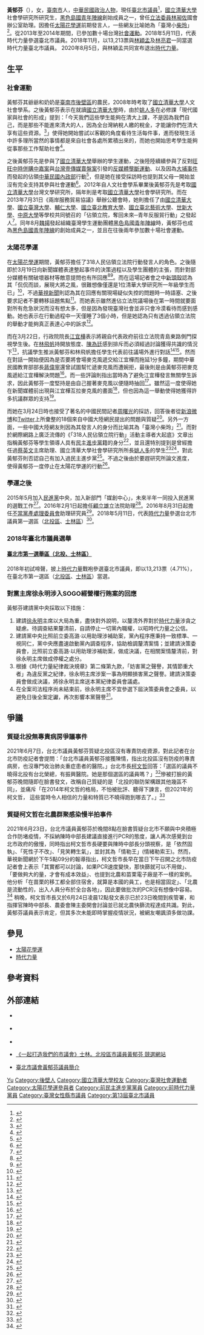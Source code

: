 {{Infobox_officeholder
| name           = 黃郁芬<br>Meredith Huang Yu-fen
| image name     = 
| width          = 300px
| party_election = {{NPPT}}
|order1          = [[File:Flag_of_Taipei_City.svg|27px]][[臺北市議會|臺北市議會]]第13屆議員
|term_start1     =2018年12月25日
|term_end1       =
| constituency1  =   臺北市第一選舉區<br>（[[北投區|北投區]]、[[士林區|士林區]]）
| sex            = 女
| date of birth  = {{bda|1990|3|17}}
| place of birth = {{ROC}}[[臺南市|臺南市]][[後壁區|後壁區]]
| nationality    = {{ROC}}
| party          ={{nonp}}（2020年8月－）
| otherparty = {{Dpp}}（2015年5月－2018年4月）<br>{{NPPT}}（2018年4月－2020年8月）
| spouse     = 符芳碩
| educate     = *[[國立清華大學|國立清華大學]]人文社會學系
*國立清華大學社會學研究所研究生
| past           = 
* 太陽花學運發言人
* 民主進步黨媒創中心（2015年5月1日－2016年2月1日）
* [[顧立雄|顧立雄]]國會辦公室助理（2016年2月1日－2016年8月31日）
* [[不當黨產處理委員會|不當黨產處理委員會]]助理研究員（2016年8月31日－2017年）
* 林昶佐國會辦公室助理（2017年－2018年）
* 臺北市第13屆議員<br><span style="color: blue;">（2018年12月25日－2022年12月25日）</span>
}}
{{Infobox Person
| known for = [[太陽花學運|太陽花學運]]
}}
'''黃郁芬'''（{{bd|1990年|3月17日|||catIdx=黃}}），女，[[臺南市|臺南市]]人，[[中華民國|中華民國]][[政治人物|政治人物]]，現任[[臺北市議員|臺北市議員]]<ref>{{cite news |title=北市士北區議員激戰 時力推太陽花發言人參選 |url=https://www.mirrormedia.mg/story/20180414inv001/ |agency=鏡週刊 |date=2018-04-14}}</ref>，[[國立清華大學|國立清華大學]]社會學研究所研究生，[[黑色島國青年陣線|黑色島國青年陣線]]創始成員之一，曾任[[立法委員|立法委員]][[林昶佐|林昶佐]]國會辦公室助理。因擔任[[太陽花學運|太陽花學運]]前期發言人，一些網友比喻她為「臺灣小[[柴玲|柴玲]]」<ref>{{Cite web |url = http://news.cts.com.tw/cts/general/201403/201403201394360.html |title = 夜占立法院 "黑色島國"一戰成名 |author = 蔡尚樺和宋佾璋 |date = 2014年3月20日 |publisher = [[華視新聞|華視新聞]] |language = zh-hant |accessdate = 2014年3月28日 |quote =  }}</ref>。從2013年至2014年期間，已參加數十場台灣[[社會運動|社會運動]]。2018年5月11日，代表時代力量參選臺北市議員。2018年11月，以13,213票與[[林穎孟|林穎孟]]及[[林亮君|林亮君]]一同當選時代力量臺北市議員。
2020年8月5日，與林穎孟共同宣布退出[[時代力量|時代力量]]。

== 生平 ==
=== 社會運動 ===
黃郁芬其爺爺和奶奶是[[臺南市|臺南市]][[後壁區|後壁區]]的農民，2008年時考取了[[國立清華大學|國立清華大學]]人文社會學系。之後黃郁芬表示在就讀[[國立清華大學|國立清華大學]]時，由於[[姚人多|姚人多]]在必修課「現代國家與社會的形成」提到：「今天我們這些學生能夠在清大上課，不是因為我們自己，而是那些不能進來清大的人，因為全台灣納稅人繳的稅金，才能讓你們在清大享有這些資源。<ref>{{Cite web |url = http://www.appledaily.com.tw/realtimenews/article/new/20140319/363117/ |title = 318佔領立院　黃郁芬盼喚醒民眾 |author = 施昂強和邱中岳 |date = 2014年3月19日 |publisher = 《[[蘋果日報_(台灣)|蘋果日報]]》 |language = zh-hant |accessdate = 2014年3月28日 |quote =  }}</ref>」使得她開始嘗試以客觀的角度看待生活每件事，進而發現生活中許多理所當然的事情都是來自社會各處所累積出來的，而她也開始思考學生能夠從事那些工作幫助社會<ref>{{Cite web |url = http://www.stormmediagroup.com/opencms/news/detail/91349711-af1a-11e3-975a-ef2804cba5a1/?uuid=91349711-af1a-11e3-975a-ef2804cba5a1 |title = 318人民佔領立院行動 清大教授姚人多啟蒙 |author = 蔡慧貞和姚惠珍 |date = 2014年3月19日 |publisher = [[風傳媒|風傳媒]] |language = zh-hant |accessdate = 2014年3月28日 |quote =  |archive-url = https://web.archive.org/web/20140328101533/http://www.stormmediagroup.com/opencms/news/detail/91349711-af1a-11e3-975a-ef2804cba5a1/?uuid=91349711-af1a-11e3-975a-ef2804cba5a1 |archive-date = 2014年3月28日 |dead-url = yes }}</ref>。

之後黃郁芬先是參與了[[國立清華大學|國立清華大學]]舉辦的學生運動，之後陸陸續續參與了反對[[旺旺中時併購中嘉案|旺旺中時併購中嘉案]]與[[台灣壹傳媒賣盤案|台灣壹傳媒賣盤案]]引發的[[反媒體壟斷運動|反媒體壟斷運動]]、以及因為[[大埔事件|大埔事件]]而發起的佔領[[中華民國內政部|中華民國內政部]]行動<ref>{{Cite web |url = http://www.lihpao.com/?action-viewnews-itemid-132513 |title = 占領內政部 拆政府運動不停歇 |author = 郭琇真 |date = 2013年8月19日 |publisher = 《[[台灣立報|台灣立報]]》 |language = zh-hant |accessdate = 2014年3月26日 |quote =  }}</ref>，但是她在接受採訪時也提到其父母一開始並沒有完全支持其參與社會運動<ref>{{Cite web |url = http://news.ebc.net.tw/apps/newsList.aspx?id=1395488898 |title = 緊握主導江揆麥克風！ 　黃郁芬展強勢 |author =  |date = 2014年3月22日 |publisher = [[東森新聞台|東森新聞台]] |language = zh-hant |accessdate = 2014年3月28日 |quote =  |deadurl = yes |archiveurl = https://web.archive.org/web/20140328121653/http://news.ebc.net.tw/apps/newsList.aspx?id=1395488898 |archivedate = 2014年3月28日 }}</ref>。2012年自人文社會學系畢業後黃郁芬先是考取[[國立清華大學|國立清華大學]]台灣文學研究所，隔年則是考取[[國立清華大學|國立清華大學]]社會學研究所。而在2013年7月31日《兩岸服務貿易協議》舉辦公聽會時，她則擔任了由[[國立清華大學|國立清華大學]]、[[國立臺灣大學|國立臺灣大學]]、[[輔仁大學|輔仁大學]]、[[國立臺北教育大學|國立臺北教育大學]]、[[國立臺北藝術大學|國立臺北藝術大學]]、[[世新大學|世新大學]]、[[中原大學|中原大學]]等學校共同號召的「佔領立院，奪回未來─青年反服貿行動」之發起人<ref>{{Cite web |url = http://blog.twimi.net/2013/07/blog-post_5083.html |title = 占領立法院 奪回未來-青年反服貿行動 |author = 蔡慧貞和姚惠珍 |date = 2013年7月31日 |publisher = 獨立媒體 |language = zh-hant |accessdate = 2014年3月28日 |quote =  }}</ref>。同年8月[[魏揚|魏揚]]發起組織臺灣學生運動團體[[黑色島國青年陣線|黑色島國青年陣線]]時，黃郁芬也成為[[黑色島國青年陣線|黑色島國青年陣線]]的創始成員之一，並且在往後兩年參加數十場社會運動。

=== 太陽花學運 ===
{{Quote box| width = 300px | align = left | quoted = true | bgcolor = #FFFFF0 | salign = center | quote = 我們要求王金平院長直接宣佈昨天的內政委員會的決議是無效的，並且要求[[馬英九|馬英九]]總統可以當面來現場回應民眾的訴求。 | source = 黃郁芬在3月19日接受[[美國之音|美國之音]]採訪時的聲明<ref>{{Cite web |url= http://www.voachinese.com/content/taiwan-student-protest-20140319/1874400.html |title= 台灣抗議者佔領立法院反對簽署兩岸服貿協議 |author=  |date= 2014年3月19日 |publisher= [[美國之音|美國之音]] |language= zh-hant |accessdate= 2014年3月25日 |quote=  }}</ref> }}

在[[太陽花學運|太陽花學運]]期間，黃郁芬擔任了318人民佔領立法院行動發言人的角色。之後隨即於3月19日向新聞媒體表達整起事件的決策過程以及學生團體的主張，而針對部分媒體有關破壞器材等敵意提問也有所回應<ref>{{Cite web |url = http://iservice.libertytimes.com.tw/liveNews/news.php?no=970731&type=%E6%94%BF%E6%B2%BB |title = 佔領國會》學生代表：非暴力抗爭持續到週五 |author =  |date = 2014年3月19日 |publisher = 《[[自由時報|自由時報]]》 |language = zh-hant |accessdate = 2014年3月28日 |quote =  |deadurl = yes |archiveurl = https://web.archive.org/web/20140328114548/http://iservice.libertytimes.com.tw/liveNews/news.php?type=%E6%94%BF%E6%B2%BB&no=970731 |archivedate = 2014年3月28日 }}</ref><ref>{{Cite web |url = http://money.chinatimes.com/news/news-content.aspx?id=20140319002694&cid=1210 |title = 《社會》攻占立院議場，學生：持續到周五 |author = 舒子榕 |date = 2014年3月19日 |publisher = [[中時電子報|中時電子報]] |language = zh-hant |accessdate = 2014年3月28日 |quote =  |archive-url = https://web.archive.org/web/20140328130326/http://money.chinatimes.com/news/news-content.aspx?id=20140319002694&cid=1210 |archive-date = 2014年3月28日 |dead-url = yes }}</ref>。而在這場記者會之中[[新頭殼|新頭殼]]認為其「侃侃而談，展現大將之風，很難想像僅還是1位清華大學研究所一年級學生而已」<ref>{{Cite web |url = http://newtalk.tw/news/2014/03/19/45397.html |title = 面對敵意提問 黃郁芬展大將之風 |author = 林朝億 |date = 2014年3月19日 |publisher = [[新頭殼|新頭殼]] |language = zh-hant |accessdate = 2014年3月28日 |quote =  }}</ref>，不過[[華視新聞|華視新聞]]則認為其在回應有關現場疑似失控的問題時一時語塞、之後要求記者不要轉移話題焦點<ref>{{Cite web |url = http://news.cts.com.tw/cts/politics/201403/201403191393692.html |title = 喝酒抽菸翻箱倒櫃 理性抗爭變調 |author =  |date = 2014年3月19日 |publisher = [[華視新聞|華視新聞]] |language = zh-hant |accessdate = 2014年3月28日 |quote =  }}</ref>。而她表示雖然進佔立法院議場後在第一時間就要面對所有危急狀況而沒有想太多，但是因為發現臺灣社會並非只會冷漠看待而感到感動。她也表示在行動過程中一天僅睡了3個小時，但是她認為只有透過佔領立法院的舉動才能夠真正表達心中的訴求<ref>{{Cite web |url = http://www.libertytimes.com.tw/2014/new/mar/23/today-fo13.htm |title = 黃郁芬 浪漫熱情 全力爭民主 |author = 甘芝萁 |date = 2014年3月23日 |publisher = 《[[自由時報|自由時報]]》 |language = zh-hant |accessdate = 2014年3月28日 |quote =  }}</ref>。

而在3月22日，行政院院長[[江宜樺|江宜樺]]表示將親自代表政府前往立法院青島東路側門探視學生後。在[[林飛帆|林飛帆]]持開放態度、[[陳為廷|陳為廷]]感到排斥而必須經過討論獲得共識的情況下<ref>{{Cite web |url = http://www.appledaily.com.tw/appledaily/article/headline/20140323/35719380/%E5%AD%B8%E7%94%9F%E6%8E%A5%E6%8B%9B%E6%84%8F%E5%9C%A8%E9%80%BC%E9%A6%AC%E3%80%8C%E8%B8%B9%E5%85%B1%E3%80%8D |title = 學生接招 意在逼馬「踹共」 |author = 陳培煌和林修卉  |date = 2014年3月23日 |publisher = 《[[蘋果日報_(台灣)|蘋果日報]]》 |language = zh-hant |accessdate = 2014年3月28日 |quote =  }}</ref>，抗議學生推派黃郁芬和林飛帆擔任學生代表前往議場外進行對話<ref>{{Cite web |url = http://www.chinatimes.com/realtimenews/20140322002417-260401 |title = 《社會》攻占立院議場，學生：持續到周五 |author = 舒子榕 |date = 2014年3月19日 |publisher = [[中時電子報|中時電子報]] |language = zh-hant |accessdate = 2014年3月28日 |quote =  }}</ref><ref>{{Cite web |url = http://www.appledaily.com.tw/realtimenews/article/politics/20140322/364897/%E6%B1%9F%E6%8F%86%E6%93%AC%E8%B5%B4%E7%AB%8B%E9%99%A2%E3%80%80%E9%99%B3%E7%82%BA%E5%BB%B7%EF%BC%9A%E6%B1%9F%E8%83%BD%E5%90%A6%E4%BB%A3%E8%A1%A8%E9%A6%AC |title = 江揆擬赴立院　陳為廷：江能否代表馬 |author = 張博亭和林修卉 |date = 2014年3月22日 |publisher = 《[[蘋果日報_(台灣)|蘋果日報]]》 |language = zh-hant |accessdate = 2014年3月28日 |quote =  }}</ref>。然而在對話一開始便因為是否要將會場麥克風遞交給江宜樺而拖延1分多鐘，期間中華民國教育部部長[[蔣偉寧|蔣偉寧]]還曾試圖幫忙遞麥克風而遭婉拒，最後則是由黃郁芬把麥克風遞給江宜樺解決問題<ref>{{Cite web |url = http://newtalk.tw/news_read.php?oid=45552 |title = 警媒推撞15分鐘 江宜樺先提自己心情 |author = 林朝億 |date = 2014年3月22日 |publisher = [[新頭殼|新頭殼]] |language = zh-hant |accessdate = 2014年3月28日 |quote =  }}</ref>。而一些評論則指出當時為了避免江宜樺發言無關學生訴求，因此黃郁芬一度堅持是由自己握著麥克風以便隨時抽回<ref>{{Cite web |url = http://www.ettoday.net/news/20140322/337894.htm |title = 新聞幕後／江宜樺花十分鐘進場　林賴黃的三角合作 |author = 劉康彥 |date = 2014年3月22日 |publisher = [[ETtoday_東森新聞雲|ETtoday 東森新聞雲]] |language = zh-hant |accessdate = 2014年3月28日 |quote =  }}</ref>。雖然這一度使得她在新聞媒體前出現與江宜樺互拉麥克風的畫面<ref>{{Cite web |url = http://news.ifeng.com/taiwan/special/fumaokaishen/content-3/detail_2014_03/22/35042362_0.shtml |title = 江宜桦立法院外对话学生 被呛“滚回去” |author = 台海網 |date = 2014年3月22日 |publisher = [[鳳凰衛視|鳳凰衛視]] |language = zh-hans |accessdate = 2014年3月28日 |quote =  }}</ref>，但也因為這一舉動使得她獲得許多抗議群眾的支持<ref>{{Cite web |url = http://tw.people.com.cn/BIG5/n/2014/0324/c104510-24720748.html |title = 台灣抗議學生群體發起人：很多是綠營“政二代” |author = 蕭師言和李名山 |date = 2014年3月24日 |publisher = [[人民網|人民網]] |language = zh-hant |accessdate = 2014年3月28日 |quote =  }}</ref>。

而她在3月24日時也接受了著名的中國民間記者[[周曙光|周曙光]]的採訪，回答後者從[[新浪微博|新浪微博]]和[[Twitter|Twitter]]上所彙整的18個來自中國大陸網民提出的問題與質疑<ref>{{Cite web |url = http://www.zhoushuguang.com/2014/03/blog-post_24.html |title = 采访黑色岛国青年阵线成员黄郁芬 |author = [[周曙光|周曙光]] |date = 2014年3月24日 |publisher = 周曙光网络日志 |language = zh-hans |accessdate = 2014年3月28日 |quote =  }}</ref>。另外一方面，一些中國大陸網友則因為其發言人的身分而比喻其為「臺灣小柴玲」<ref>{{Cite web |url = http://www.voachinese.com/content/strait-talk-protest-wangdan-20140323/1877402.html |title = 專訪台灣佔領立法院學生領袖，王丹發聲明 |author = 樊冬寧 |date = 2014年3月23日 |publisher = [[美國之音|美國之音]] |language = zh-hant |accessdate = 2014年3月28日 |quote =  }}</ref>。而對於網際網路上廣泛流傳的《「318人民佔領立院行動」活動主導者大起底》文章出指稱黃郁芬等學生領導人具有[[民主進步黨|民主進步黨]]籍的身分<ref>{{Cite web |url = http://iservice.libertytimes.com.tw/2013/specials/stp/news.php?rno=4&no=975501&type=l |title = 不要臉的髒東西！ 段宜康怒斥抹綠謠言 |author =  |date = 2014年3月25日 |publisher = 《[[自由時報|自由時報]]》 |language = zh-hant |accessdate = 2014年3月28日 |quote =  }}</ref>，並且還特別提到是曾經擔任過[[蔡英文|蔡英文]]主席助理、國立清華大學社會學研究所所長[[姚人多|姚人多]]的學生<ref>{{Cite web |url = http://iservice.libertytimes.com.tw/2013/specials/stp/news.php?rno=6&no=975940&type=l |title = 學運染綠？網路瘋傳文章惡意造假 |author =  |date = 2014年3月26日 |publisher = 《[[自由時報|自由時報]]》 |language = zh-hant |accessdate = 2014年3月28日 |quote =  }}</ref><ref>{{Cite web |url = http://anntw.com/articles/20140325-t5kx |title = 小英操控學運？ 蔡辦、林飛帆反駁 |author = 賴義中 |date = 2014年3月25日 |publisher = 《[[台灣醒報|台灣醒報]]》 |language = zh-hant |accessdate = 2014年3月28日 |quote =  }}</ref>，對此黃郁芬則否認自己有加入過民主進步黨<ref>{{Cite web |url = http://www.appledaily.com.tw/realtimenews/article/politics/20140327/367559/%E3%80%90%E6%9B%B4%E6%96%B0%E3%80%91%E5%88%A5%E5%86%8D%E5%82%B3%E4%BA%86%E3%80%80%E5%AD%B8%E9%81%8B%E8%B5%B7%E5%BA%95%E6%96%87%E6%94%8F%E4%BF%82%E5%81%87 |title = 【更新】快轉貼出去！學運起底文全數捏造 |author = 劉欣欣和王姿佩 |date = 2014年3月27日 |publisher = 《[[蘋果日報_(台灣)|蘋果日報]]》 |language = zh-hant |accessdate = 2014年3月28日 |quote =  }}</ref>。不過之後由於要趕研究所論文進度，使得黃郁芬一度停止在太陽花學運的行動<ref>{{Cite web |url = http://news.tvbs.com.tw:91/entry/526709 |title = 賤民籲林飛帆　「展現群眾聲音非造神」 |author =  |date = 2014年4月3日 |publisher = [[TVBS|TVBS]] |language = zh-hant |accessdate = 2014年3月28日 |quote =  |deadurl = yes |archiveurl = https://web.archive.org/web/20140407083430/http://news.tvbs.com.tw:91/entry/526709 |archivedate = 2014年4月7日 }}</ref>。

=== 學運之後 ===
2015年5月加入[[民進黨|民進黨]]中央，加入新部門「媒創中心」，未來半年一同投入民進黨的選戰工作<ref>{{cite news|author=林瑋豐|title=318學運世代參政 隱身幕後輔選在野戰將|url=http://www.storm.mg/article/50672|accessdate=2015-05-26|newspaper=《[[風傳媒|風傳媒]]》|date=2016-02-01|archive-date=2015-07-30|archive-url=https://web.archive.org/web/20150730072552/http://www.storm.mg/article/50672|dead-url=no}}</ref>。2016年2月1日起擔任[[顧立雄|顧立雄]]立法院助理<ref>{{cite news|author=黃揚明|title=太陽花學運發言人黃郁芬　擔任顧立雄國會助理|url=http://www.appledaily.com.tw/realtimenews/article/new/20160201/788322/|accessdate=2016-02-01|newspaper=《[[蘋果日報_(台灣)|蘋果日報]]》 |date=2016-02-01}}</ref>。2016年8月31日起擔任[[不當黨產處理委員會|不當黨產處理委員會]]助理研究員<ref>{{cite news|author=陳彥宇|title=助理變肥貓？　顧立雄：在立院給就沒低於48K|url=http://www.setn.com/News.aspx?NewsID=180293|accessdate=2016-09-08|newspaper=《[[三立電視|三立新聞]]》 |date=2016-09-08}}</ref>。2018年5月11日，代表[[時代力量|時代力量]]參選台北市議員第一選區（[[北投區|北投區]]、[[士林區|士林區]]）<ref>{{cite news|author=林麒瑋|title=太陽花學運發言人 投入時力參選北市議員|url=https://udn.com/news/story/6656/3136474|accessdate=2018-05-11|newspaper=《[[聯合報|聯合報]]》|date=2018-05-11|archive-date=2018-05-11|archive-url=https://web.archive.org/web/20180511070900/https://udn.com/news/story/6656/3136474|dead-url=no}}</ref>。

=== 2018年臺北市議員選舉 ===
==== [[2018年中華民國直轄市議員及縣市議員選舉選舉區投票結果列表#臺北市第一選舉區（北投、士林區）|臺北市第一選舉區（北投、士林區）]] ====
{{2018年臺北市議員選舉/第一選舉區}}

2018年初試啼聲，披上[[時代力量|時代力量]]戰袍參選臺北市議員，即以13,213票（4.71%），在臺北市第一選區（[[北投區|北投區]]、[[士林區|士林區]]）當選。

=== 對黨主席徐永明涉入SOGO經營權行賄案的回應 ===

黃郁芬建請黨中央採取以下措施：

#建請[[徐永明|徐永明]]主席以大局為重，盡快對外說明，以釐清外界對於[[時代力量|時代力量]]涉貪之疑慮。待調查結果釐清前，自請停止一切黨內職權，以昭時代力量之公信。
#建請黨中央比照前立委高潞‧以用助理涉補助案，黨內程序應秉持一致標準、一視同仁，黨中央應盡速啟動黨內調查程序，協助檢調釐清案情；並建請決策委員會，比照前立委高潞‧以用助理涉補助案，做成決議，在相關案情釐清前，對徐永明主席做成停權之處分。
#根據《時代力量紀律裁決規章》第二條第九款，「妨害黨之聲譽，其情節重大者」為違反黨之紀律，徐永明主席涉案一事為明顯損害黨之聲譽。建請決策委員會做成決議，將徐永明主席送本黨紀律委員會議處。
#在全案司法程序尚未結束前，徐永明主席不宜參選下屆決策委員會之委員，以避免日後全案定讞，再次影響本黨聲譽<ref>{{cite news|author=楊正海|title=時力主席徐永明涉SOGO案 黃郁芬：請自請停止黨內職權|url=https://udn.com/news/story/121558/4745728|accessdate=2020-07-31|newspaper=《[[聯合報|聯合報]]》}}</ref>。

== 爭議 ==
=== 質疑北投無專責病房爭議事件 ===
2021年6月7日，台北市議員黃郁芬質疑北投區沒有專責防疫資源，對此記者在台北市防疫記者會提問：「台北市議員黃郁芬接獲陳情，指出北投區沒有防疫的專責病房，也沒專門收治肺炎重症患者的醫院。」台北市長[[柯文哲|柯文哲]]回答：「選區的議員不曉得北投有台北榮總，有振興醫院。她是那個選區的議員嗎？」<ref>{{cite news |title=黃郁芬稱北投無專責病房 柯文哲嗆她還是該區議員嗎 |url=https://money.udn.com/money/story/7307/5515597 |work=經濟日報}}</ref>慘被打臉的黃郁芬晚間隨即在臉書發文，改稱自己質疑的是「北投的聯防架構跟其他幾區不同」，並痛斥「在2014年柯文哲的格局，不怕被批評、聽得下諫言，但2021年的柯文哲， 這些當時令人相信的力量和特質已不曉得跑到哪去了。」<ref>{{cite news |title=黃郁芬稱北投無專責病房被打臉改批柯文哲態度變了 網笑：惱羞成怒 |url=https://tw.news.yahoo.com/%E9%BB%83%E9%83%81%E8%8A%AC%E7%A8%B1%E5%8C%97%E6%8A%95%E7%84%A1%E5%B0%88%E8%B2%AC%E7%97%85%E6%88%BF%E8%A2%AB%E6%89%93%E8%87%89%E6%94%B9%E6%89%B9%E6%9F%AF%E6%96%87%E5%93%B2%E6%85%8B%E5%BA%A6%E8%AE%8A%E4%BA%86-%E7%B6%B2%E7%AC%91-%E6%83%B1%E7%BE%9E%E6%88%90%E6%80%92-111658009.html |work=民眾日報}}</ref>

=== 質疑柯文哲在北農群聚感染慢半拍事件 ===
2021年6月23日，台北市議員黃郁芬於晚間8點在臉書質疑台北市不願與中央積極合作防堵疫情，不採納陳時中部長建議直接進行PCR的態度，讓人再次感覺到台北市政府的傲慢，同時指出柯文哲市長硬要與陳時中部長分頭視察，是「依然固執」、「死性子不改」、「見笑轉生氣」，並封其為「情勒王」(情緒勒索王)。然而，華視新聞網於下午5點09分的報導指出，柯文哲市長早在當日下午召開之北市防疫記者會上表示「其實都可以討論，如果PCR速度變快，那快篩就可以不用做」、「要做夠大的量，才會有成本效益」、也提到北農和苗栗電子廠是不一樣的案例。他分析「在苗栗的移工都全部住宿舍，就算是本國的員工，也是相當固定」、「北農是流動性的，出入人員分布於全台各地」，因此要做批次的PCR沒有想像中容易。<ref>{{cite news |title=陳時中建議北農直接做PCR 柯文哲鬆口：可討論 |url=https://news.cts.com.tw/cts/life/202106/202106232047122.html |work=華視新聞網}}</ref> 稍晚，柯文哲市長又於6月24日凌晨12點發文表示已於23日晚間到疾管署，和指揮官陳時中部長、農委會陳主委開會討論並已就北農快篩流程達成共識。對此，黃郁芬議員表示肯定，但其多次未能即時掌握疫情狀況，被網友嘲諷須多做功課。

== 參見 ==
* [[太陽花學運|太陽花學運]]
* [[時代力量|時代力量]]

== 參考資料 ==
{{Reflist|2}}

== 外部連結 ==
* {{zh-tw}} {{facebook|MeredithHuang.TW|黃郁芬 士林北投加分}}
* {{zh-tw}} {{instagram|voteyufen|黃郁芬}}
* {{YouTube|channel=UCAKFA1MFhQ4KeuR4wF4-gQg}}
* {{zh-tw}} [http://tcc10705.tcc.gov.tw/ 《一起打造我們的市議會》士林。北投區市議員黃郁芬 競選網站]
* [http://www.tcc.gov.tw/Councilor_Content.aspx?s=2436#top 臺北市議會黃郁芬議員簡介]

{{台灣社會運動|學生運動}}
{{太陽花學運}}
{{學運幹部立法院助理}}
{{第13屆臺北市議員}}

{{Portal bar|臺灣|政治|臺北|人物}}
{{Authority control}}
{{DEFAULTSORT:H}}
[[Category:黄姓|Yu]]
[[Category:後壁人|Category:後壁人]]
[[Category:國立清華大學校友|Category:國立清華大學校友]]
[[Category:臺灣社會運動者|Category:臺灣社會運動者]]
[[Category:太陽花學運參與者|Category:太陽花學運參與者]]
[[Category:前民主進步黨黨員|Category:前民主進步黨黨員]]
[[Category:前時代力量黨員|Category:前時代力量黨員]]
[[Category:臺灣女性縣市議員|Category:臺灣女性縣市議員]]
[[Category:第13屆臺北市議員|Category:第13屆臺北市議員]]
